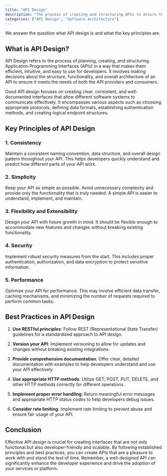 ```yaml
---
title: "API Design"
description: "The process of creating and structuring APIs to ensure they are efficient, user-friendly, and meet the needs of developers and consumers."
categories: ["API Design", "Software Architecture"]
---
```


We answer the question what API design is and what the key principles are.

## What is API Design?

API Design refers to the process of planning, creating, and structuring Application Programming Interfaces (APIs) in a way that makes them efficient, intuitive, and easy to use for developers. It involves making decisions about the structure, functionality, and overall architecture of an API to ensure it meets the needs of both the API providers and consumers.

Good API design focuses on creating clear, consistent, and well-documented interfaces that allow different software systems to communicate effectively. It encompasses various aspects such as choosing appropriate protocols, defining data formats, establishing authentication methods, and creating logical endpoint structures.

## Key Principles of API Design

### 1. Consistency

Maintain a consistent naming convention, data structure, and overall design pattern throughout your API. This helps developers quickly understand and predict how different parts of your API work.

### 2. Simplicity

Keep your API as simple as possible. Avoid unnecessary complexity and provide only the functionality that is truly needed. A simple API is easier to understand, implement, and maintain.

### 3. Flexibility and Extensibility

Design your API with future growth in mind. It should be flexible enough to accommodate new features and changes without breaking existing functionality.

### 4. Security

Implement robust security measures from the start. This includes proper authentication, authorization, and data encryption to protect sensitive information.

### 5. Performance

Optimize your API for performance. This may involve efficient data transfer, caching mechanisms, and minimizing the number of requests required to perform common tasks.

## Best Practices in API Design

1. **Use RESTful principles**: Follow REST (Representational State Transfer) guidelines for a standardized approach to API design.

2. **Version your API**: Implement versioning to allow for updates and changes without breaking existing integrations.

3. **Provide comprehensive documentation**: Offer clear, detailed documentation with examples to help developers understand and use your API effectively.

4. **Use appropriate HTTP methods**: Utilize GET, POST, PUT, DELETE, and other HTTP methods correctly for different operations.

5. **Implement proper error handling**: Return meaningful error messages and appropriate HTTP status codes to help developers debug issues.

6. **Consider rate limiting**: Implement rate limiting to prevent abuse and ensure fair usage of your API.

## Conclusion

Effective API design is crucial for creating interfaces that are not only functional but also developer-friendly and scalable. By following established principles and best practices, you can create APIs that are a pleasure to work with and stand the test of time. Remember, a well-designed API can significantly enhance the developer experience and drive the adoption of your services or platform.
